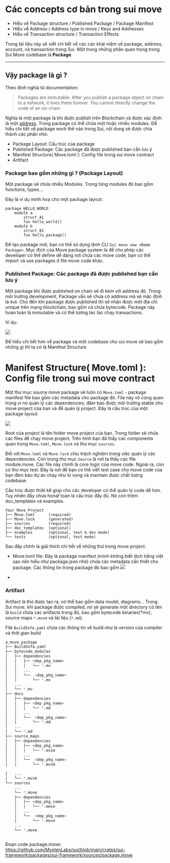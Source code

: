 # Các concepts cơ bản trong sui move
- Hiểu về Package structure / Published Package  / Package Manifest
- HIểu về Address / Address type in move / Keys and Addresses
- Hiểu về Transaction structure  /  Transaction Effects



Trong tài liệu này sẽ viết chi tiết về các các khái niệm về package, address, account, và transaction trong Sui. 
Một trong những phần quan trọng trong Sui Move codebase là **Package**. 

---

## Vậy package là gì ? 

Theo định nghĩa từ documentation: 

> Packages are immutable. After you publish a package object on chain to a network, it lives there forever. You cannot directly change the code of an on-chain

Nghĩa là một package là khi được publish trên Blockchain và được xác định là một [address](https://move-book.com/concepts/address.html). Trong package có thể chứa một hoặc nhiều modules. Để hiểu chi tiết về package work thế nào trong Sui, nội dung sẽ được chia thành các phần nhỏ: 
* Package Layout: Cấu trúc của package 
* Published Package: Các package đã được published bạn cần lưu ý 
* Manifest Structure( Move.toml ):  Config file trong sui move contract 
* Artifact    


### Package bao gồm những gì ? (Package Layout)
Một package sẽ chứa nhiều Modules. Trong từng modules đó bao gồm functions, types... 

Đây là ví dụ minh hoạ cho một package layout: 
```
package HELLO_WORLD
    module a
        struct A1
        fun hello_world()
    module b
        struct B1
        fun hello_package()
```

Để tạo package mới, bạn có thể sử dụng lệnh CLI `Sui move new <Name Package>`. Mục đích của Move package system là để cho phép các developer có thể define dễ dàng nơi chứa các move code, bạn có thể import và use packages ở file move code khác.


### Published Package: Các package đã được published bạn cần lưu ý 

Một package khi được published on chain sẽ đi kèm với address đó. Trong môi trường development, Package vẫn sẽ chưa có address mà sẽ mặc định là `0x0`. Cho đến khi package được published thì sẽ nhận được một địa chỉ unique trên mạng blockchain, bao gồm cả chứa bytecode. Package này hoàn toàn là immutable và có thể tương tác tác chạy transactions. 

Ví dụ: 

![](../assets/Basic_Move_Programming_image/published_package_address.png )


Để hiểu chi tiết hơn về package và một codebase cho sui move sẽ bao gồm những gì thì ta có là Manifest Structure 


# Manifest Structure( Move.toml ):  Config file trong sui move contract 

Một thư mục source move package sẽ luôn có `Move.toml` - package manifest file bao gồm các metadata cho package đó. File này vô cùng quan trọng vì nó quản lý các dependencies, đảm bảo được môi trường stable cho move project của bạn và để quản lý project. Đây là cấu trúc của một package layout: 


![](../assets/Basic_Move_Programming_image/sui_manifest_structure.png)

Root của project là tên folder move project của bạn. Trong folder sẽ chứa các files để chạy move project. Trên hình bạn đã thấy các components quan trọng `Move.toml`, `Move.lock` và thư mục `sources`. 

Đối với `Move.toml` và `Move.lock` chịu trách nghiệm trong việc quản lý các dependencies. Còn trong thư mục `Source` là nơi ta thấy các file module.move. Các file này chính là core logic của move code. Ngoài ra, còn có thư mục test. Đây là nơi để bạn có thể viết test case cho move code của bạn đảm bảo dự án chạy như kì vọng và maintain được chất lượng codebase.

Cấu trúc được thiết kế giúp cho các developer có thể quản lý code dễ hơn. Tuy nhiên đây chưa honaf toàn là cấu trúc đầy đủ. Nó còn thêm doc_templates và examples. 

```
Your_Move_Project
├── Move.toml      (required)
├── Move.lock      (generated)
├── sources        (required)
├── doc_templates  (optional)
├── examples       (optional, test & dev mode)
└── tests          (optional, test mode)
```





Sau đây chính là giải thích chi tiết về những thứ trong move project: 

* Move.toml file: Đây là package manifest (mình không biết dịch tiếng việt sao nên hiểu như package.json nhé) chứa các metadata cần thiết cho package. Các thông tin trong package đó bao gồm
![](../assets/Basic_Move_Programming_image/Code_movetoml.png)




* 


### Artifact

Artifact là thứ được tạo ra, nó thể bao gồm data model, diagrams... Trong Sui move, khi package được compiled, nó sẽ generate một directory có tên là `build` chứa các artifacts trong đó, bao gồm bytecode binaries(*mv), source maps `*.mvsm` và tài liệu (`*.md`). 

File `BuildInfo.yaml` chứa các thông tin về build như là version của compiler và thời gian build 


```bash
a_move_package
├── BuildInfo.yaml
├── bytecode_modules
│   ├── dependencies
│   │   ├── <dep_pkg_name>
│   │   │   └── *.mv
│   │   ...
│   │   └──  <dep_pkg_name>
│   │       └── *.mv
│   ...
│   └── *.mv
├── docs
│   ├── dependencies
│   │   ├── <dep_pkg_name>
│   │   │   └── *.md
│   │   ...
│   │   └──  <dep_pkg_name>
│   │       └── *.md
│   ...
│   └── *.md
├── source_maps
│   ├── dependencies
│   │   ├── <dep_pkg_name>
│   │   │   └── *.mvsm
│   │   ...
│   │   └──  <dep_pkg_name>
│   │       └── *.mvsm

│   ...
│   └── *.mvsm
└── sources
    ...
    └── *.move
    ├── dependencies
    │   ├── <dep_pkg_name>
    │   │   └── *.move
    │   ...
    │   └──  <dep_pkg_name>
    │       └── *.move
    ...
    └── *.move



```


Đoạn code package.move: https://github.com/MystenLabs/sui/blob/main/crates/sui-framework/packages/sui-framework/sources/package.move


